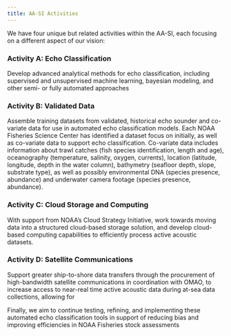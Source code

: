 ```yaml
---
title: AA-SI Activities
---
```


We have four unique but related activities within the AA-SI, each focusing on a different aspect of our vision:

### Activity A: Echo Classification

Develop advanced analytical methods for echo classification, including supervised and unsupervised machine learning, bayesian modeling, and other semi- or fully automated approaches

### Activity B: Validated Data

Assemble training datasets from validated, historical echo sounder and co-variate data for use in automated echo classification models. Each NOAA Fisheries Science Center has identified a dataset focus on initially, as well as co-variate data to support echo classification. Co-variate data includes information about trawl catches (fish species identification, length and age), oceanography (temperature, salinity, oxygen, currents), location (latitude, longitude, depth in the water column), bathymetry (seafloor depth, slope, substrate type), as well as possibly environmental DNA (species presence, abundance) and underwater camera footage (species presence, abundance).

### Activity C: Cloud Storage and Computing

With support from NOAA's Cloud Strategy Initiative, work towards moving data into a structured cloud-based storage solution, and develop cloud-based computing capabilities to efficiently process active acoustic datasets.

### Activity D: Satellite Communications

Support greater ship-to-shore data transfers through the procurement of high-bandwidth satellite communications in coordination with OMAO, to increase access to near-real time active acoustic data during at-sea data collections, allowing for 


Finally, we aim to continue testing, refining, and implementing these automated echo classification tools in support of reducing bias and improving efficiencies in NOAA Fisheries stock assessments
